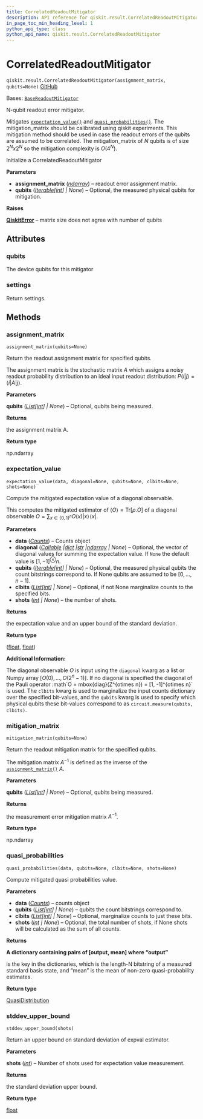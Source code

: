 ```yaml
---
title: CorrelatedReadoutMitigator
description: API reference for qiskit.result.CorrelatedReadoutMitigator
in_page_toc_min_heading_level: 1
python_api_type: class
python_api_name: qiskit.result.CorrelatedReadoutMitigator
---
```


# CorrelatedReadoutMitigator

<span id="qiskit.result.CorrelatedReadoutMitigator" />

`qiskit.result.CorrelatedReadoutMitigator(assignment_matrix, qubits=None)` [GitHub](https://github.com/qiskit/qiskit/tree/stable/0.46/qiskit/result/mitigation/correlated_readout_mitigator.py "view source code")

Bases: [`BaseReadoutMitigator`](qiskit.result.BaseReadoutMitigator "qiskit.result.mitigation.base_readout_mitigator.BaseReadoutMitigator")

N-qubit readout error mitigator.

Mitigates [`expectation_value()`](#qiskit.result.CorrelatedReadoutMitigator.expectation_value "qiskit.result.CorrelatedReadoutMitigator.expectation_value") and [`quasi_probabilities()`](#qiskit.result.CorrelatedReadoutMitigator.quasi_probabilities "qiskit.result.CorrelatedReadoutMitigator.quasi_probabilities"). The mitigation\_matrix should be calibrated using qiskit experiments. This mitigation method should be used in case the readout errors of the qubits are assumed to be correlated. The mitigation\_matrix of *N* qubits is of size $2^N x 2^N$ so the mitigation complexity is $O(4^N)$.

Initialize a CorrelatedReadoutMitigator

**Parameters**

*   **assignment\_matrix** ([*ndarray*](https://numpy.org/doc/stable/reference/generated/numpy.ndarray.html#numpy.ndarray "(in NumPy v1.26)")) – readout error assignment matrix.
*   **qubits** ([*Iterable*](https://docs.python.org/3/library/typing.html#typing.Iterable "(in Python v3.12)")*\[*[*int*](https://docs.python.org/3/library/functions.html#int "(in Python v3.12)")*] | None*) – Optional, the measured physical qubits for mitigation.

**Raises**

[**QiskitError**](exceptions#qiskit.exceptions.QiskitError "qiskit.exceptions.QiskitError") – matrix size does not agree with number of qubits

## Attributes

<span id="qiskit.result.CorrelatedReadoutMitigator.qubits" />

### qubits

The device qubits for this mitigator

<span id="qiskit.result.CorrelatedReadoutMitigator.settings" />

### settings

Return settings.

## Methods

### assignment\_matrix

<span id="qiskit.result.CorrelatedReadoutMitigator.assignment_matrix" />

`assignment_matrix(qubits=None)`

Return the readout assignment matrix for specified qubits.

The assignment matrix is the stochastic matrix $A$ which assigns a noisy readout probability distribution to an ideal input readout distribution: $P(i|j) = \langle i | A | j \rangle$.

**Parameters**

**qubits** ([*List*](https://docs.python.org/3/library/typing.html#typing.List "(in Python v3.12)")*\[*[*int*](https://docs.python.org/3/library/functions.html#int "(in Python v3.12)")*] | None*) – Optional, qubits being measured.

**Returns**

the assignment matrix A.

**Return type**

np.ndarray

### expectation\_value

<span id="qiskit.result.CorrelatedReadoutMitigator.expectation_value" />

`expectation_value(data, diagonal=None, qubits=None, clbits=None, shots=None)`

Compute the mitigated expectation value of a diagonal observable.

This computes the mitigated estimator of $\langle O \rangle = \mbox{Tr}[\rho. O]$ of a diagonal observable $O = \sum_{x\in\{0, 1\}^n} O(x)|x\rangle\!\langle x|$.

**Parameters**

*   **data** ([*Counts*](qiskit.result.Counts "qiskit.result.counts.Counts")) – Counts object
*   **diagonal** ([*Callable*](https://docs.python.org/3/library/typing.html#typing.Callable "(in Python v3.12)")  *|*[*dict*](https://docs.python.org/3/library/stdtypes.html#dict "(in Python v3.12)")  *|*[*str*](https://docs.python.org/3/library/stdtypes.html#str "(in Python v3.12)")  *|*[*ndarray*](https://numpy.org/doc/stable/reference/generated/numpy.ndarray.html#numpy.ndarray "(in NumPy v1.26)") *| None*) – Optional, the vector of diagonal values for summing the expectation value. If `None` the default value is $[1, -1]^\otimes n$.
*   **qubits** ([*Iterable*](https://docs.python.org/3/library/typing.html#typing.Iterable "(in Python v3.12)")*\[*[*int*](https://docs.python.org/3/library/functions.html#int "(in Python v3.12)")*] | None*) – Optional, the measured physical qubits the count bitstrings correspond to. If None qubits are assumed to be $[0, ..., n-1]$.
*   **clbits** ([*List*](https://docs.python.org/3/library/typing.html#typing.List "(in Python v3.12)")*\[*[*int*](https://docs.python.org/3/library/functions.html#int "(in Python v3.12)")*] | None*) – Optional, if not None marginalize counts to the specified bits.
*   **shots** ([*int*](https://docs.python.org/3/library/functions.html#int "(in Python v3.12)") *| None*) – the number of shots.

**Returns**

the expectation value and an upper bound of the standard deviation.

**Return type**

([float](https://docs.python.org/3/library/functions.html#float "(in Python v3.12)"), [float](https://docs.python.org/3/library/functions.html#float "(in Python v3.12)"))

**Additional Information:**

The diagonal observable $O$ is input using the `diagonal` kwarg as a list or Numpy array $[O(0), ..., O(2^n -1)]$. If no diagonal is specified the diagonal of the Pauli operator :math\`O = mbox\{diag}(Z^\{otimes n}) = \[1, -1]^\{otimes n}\` is used. The `clbits` kwarg is used to marginalize the input counts dictionary over the specified bit-values, and the `qubits` kwarg is used to specify which physical qubits these bit-values correspond to as `circuit.measure(qubits, clbits)`.

### mitigation\_matrix

<span id="qiskit.result.CorrelatedReadoutMitigator.mitigation_matrix" />

`mitigation_matrix(qubits=None)`

Return the readout mitigation matrix for the specified qubits.

The mitigation matrix $A^{-1}$ is defined as the inverse of the [`assignment_matrix()`](#qiskit.result.CorrelatedReadoutMitigator.assignment_matrix "qiskit.result.CorrelatedReadoutMitigator.assignment_matrix") $A$.

**Parameters**

**qubits** ([*List*](https://docs.python.org/3/library/typing.html#typing.List "(in Python v3.12)")*\[*[*int*](https://docs.python.org/3/library/functions.html#int "(in Python v3.12)")*] | None*) – Optional, qubits being measured.

**Returns**

the measurement error mitigation matrix $A^{-1}$.

**Return type**

np.ndarray

### quasi\_probabilities

<span id="qiskit.result.CorrelatedReadoutMitigator.quasi_probabilities" />

`quasi_probabilities(data, qubits=None, clbits=None, shots=None)`

Compute mitigated quasi probabilities value.

**Parameters**

*   **data** ([*Counts*](qiskit.result.Counts "qiskit.result.counts.Counts")) – counts object
*   **qubits** ([*List*](https://docs.python.org/3/library/typing.html#typing.List "(in Python v3.12)")*\[*[*int*](https://docs.python.org/3/library/functions.html#int "(in Python v3.12)")*] | None*) – qubits the count bitstrings correspond to.
*   **clbits** ([*List*](https://docs.python.org/3/library/typing.html#typing.List "(in Python v3.12)")*\[*[*int*](https://docs.python.org/3/library/functions.html#int "(in Python v3.12)")*] | None*) – Optional, marginalize counts to just these bits.
*   **shots** ([*int*](https://docs.python.org/3/library/functions.html#int "(in Python v3.12)") *| None*) – Optional, the total number of shots, if None shots will be calculated as the sum of all counts.

**Returns**

**A dictionary containing pairs of \[output, mean] where “output”**

is the key in the dictionaries, which is the length-N bitstring of a measured standard basis state, and “mean” is the mean of non-zero quasi-probability estimates.

**Return type**

[QuasiDistribution](qiskit.result.QuasiDistribution "qiskit.result.QuasiDistribution")

### stddev\_upper\_bound

<span id="qiskit.result.CorrelatedReadoutMitigator.stddev_upper_bound" />

`stddev_upper_bound(shots)`

Return an upper bound on standard deviation of expval estimator.

**Parameters**

**shots** ([*int*](https://docs.python.org/3/library/functions.html#int "(in Python v3.12)")) – Number of shots used for expectation value measurement.

**Returns**

the standard deviation upper bound.

**Return type**

[float](https://docs.python.org/3/library/functions.html#float "(in Python v3.12)")


